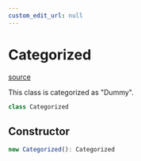 ```yaml
---
custom_edit_url: null
---
```


# Categorized
<div className="doc-side">
<div className="doc-main-source">

[source](https://github.com/naver/typedoc-to-mdx/blob/0200f05/dummy-project/category/Categorized.ts#L6)

</div>
</div>

<div className="doc-subtitle">

This class is categorized as "Dummy".

</div>

```ts
class Categorized
```

## Constructor

```ts
new Categorized(): Categorized
```